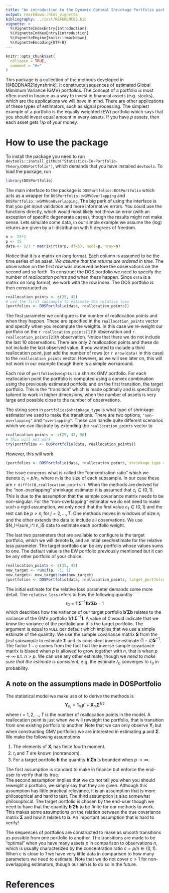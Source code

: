 ```yaml
---
title: "An introduction to the Dynamic Optimal Shrinkage Portfolio package"
output: rmarkdown::html_vignette
bibliography: ../inst/REFERENCES.bib
vignette: >
  %\VignetteIndexEntry{introduction}
  %\VignetteIndKexEntry{introduction}
  %\VignetteEngine{knitr::rmarkdown}
  %\VignetteEncoding{UTF-8}
---
```


```r
knitr::opts_chunk$set(
  collapse = TRUE,
  comment = "#>"
)
```

This package is a collection of the methods developed in [@BODNAR21dynshrink]. It constructs sequences of estimated Global Mimimum Variance (GMV) portfolios. The concept of a portfolio is most often used in finance as a way to invest in financial assets (e.g. stocks), which are the applications we will have in mind. There are other applications of these types of estimators, such as signal processing. The simplest example of a portfolio is the equally weighted (EW) portfolio which says that you should invest equal amount in every assets. If you have $p$ assets, then each asset gets $1/p$ of your money. 

# How to use the package

To install the package you need to run `devtools::install_github("Statistics-In-Portfolio-Theory/DOSPortfolio")`, which demands that you have installed `devtools`. To load the package, run
```r
library(DOSPortfolio)
```

The main interface to the package is `DOSPortfolio::DOSPortfolio` which acts as a wrapper for `DOSPortfolio::wGMVOverlapping`  and `DOSPortfolio::wGMVNonOverlapping`. The big perk of using the interface is that you get input validation and more informative errors. You could use the functions directly, which would most likely not throw an error (with an exception of specific degenerate cases), though the results might not make sense. Lets simulate some data, in our simple example we assume the (log) returns are given by a t-distribution with 5 degrees of freedom.
```r
n <- 25*2
p <- 15
data <- 5/3 * matrix(rt(n*p, df=5), ncol=p, nrow=n)
```
Notice that it is a matrix on _long_ format. Each column is assumed to be the time series of an asset. _We assume that the returns are ordered in time_. The observation on the first row was observed before the observations on the second and so forth. To construct the DOS portfolio we need to specify the number of _reallocation points_ and when these happen. Since `data` is a matrix on long format, we work with the row index. The DOS portfolio is then constructed as
```r
reallocation_points <- c(25, 42)
# use the first subsample to estimate the relative loss
(portfolios <- DOSPortfolio(data, reallocation_points))
```
The first parameter we configure is the number of reallocation points and when they happen. These are specified in the `reallocation_points` vector and specify when you recompute the weights. In this case we re-weight our portfolio on the `r reallocation_points[1]`th observation and `r reallocation_points[2]`th observation. Notice that there we do not include the last 10 observations. There are only 2 reallocation points and these do not include the last observed value. If you wanted to include a third reallocation point, just add the number of rows (or `r nrow(data)` in this case) to the `reallocation_points` vector. However, as we will see later on, this will not work in our example though there is a simple workaround.

Each row of `portfolios$weights` is a shrunk GMV portfolio. For each reallocation point the portfolio is computed using a convex combination using the previously estimated portfolio and on the first transition, the target portfolio. This is the "transition" which is made optimally and is specifically tailored to work in higher dimensions, when the number of assets is very large and possible close to the number of observations.

The string seen in `portfolios$shrinkage_type` is what type of shrinkage estimator we used to make the transitions. There are two options, `"non-overlapping"` and `"overlapping"`. These can handle quite different scenarios which we can illustrate by extending the `reallocation_points` vector to
```r
reallocation_points <- c(25, 42, 50)
# This will not work
try(portfolios <- DOSPortfolio(data, reallocation_points))
```
However, this will work
```r
(portfolios <- DOSPortfolio(data, reallocation_points, shrinkage_type = "overlapping"))
```
The issue concerns what is called the "concentration ratio" which we denote 
$c_i=p/n_i$, where $n_i$ is the size of each subsample. In our case these are 
`r diff(c(0,reallocation_points))`. When the methods are derived for the 
"non-overlapping" shrinkage estimator it is assumed that $c_i \in (0,1)$. This
is due to the assumption that the sample covariance matrix needs to be 
non-singular. For the "non-overlapping" estimator we do not need to make such a 
rigid assumption, we only need that the first value $c_1 \in (0,1)$ and the rest
can be $p>n_j$ for $j=2,...,T$. One methods moves in windows of size $n_i$ and 
the other extends the data to include all observations. We use $N_I=\sum_i^I n_i$
data to estimate each portfolio weight.

The last two parameters that are available to configure is the target portfolio, which we will denote $\mathbf{b}$, and an intial seed/estimate for the relative loss parameter. The target portfolio can be any portfolio whose values sums to one. The default value is the EW portfolio previously mentioned but it can be any other portfolio of your choice. 
```r
reallocation_points <- c(25, 42)
new_target <- runif(p, -1, 1)
new_target<- new_target/sum(new_target)
(portfolios <- DOSPortfolio(data, reallocation_points, target_portfolio = new_target))
```

The initial estimate for the relative loss parameter demands some more detail. The `relative_loss` refers to how the following quantity
$$
r_0 = \mathbf{1}'\boldsymbol{\Sigma}^{-1}\mathbf{1} \mathbf{b}'\boldsymbol{\Sigma}\mathbf{b} -1
$$
which describes how the variance of our target portfolio $\mathbf{b}'\boldsymbol{\Sigma}\mathbf{b}$ relates to the variance of the GMV portfolio $1/\mathbf{1}'\boldsymbol{\Sigma}^{-1}\mathbf{1}$. A value of $0$ would indicate that we know the variance of the portfolio and it is the target portfolio. The argument is equal to `NULL` per default which implies that we use a simple estimate of the quantity. We use the sample covariance matrix $\mathbf{S}$ from _the first subsample_ to estimate $\boldsymbol{\Sigma}$ and its consistent inverse estimate $(1-c)\mathbf{S}^{-1}$. The factor $1-c$ comes from the fact that the inverse sample covariance matrix is biased when $p$ is allowed to grow together with $n$, that is when $p\rightarrow \infty$ s.t. $n>p$. We can use any other estimate, though we _need to make sure that the estimate is consistent_, e.g. the estimate $\hat{r}_0$ converges to $r_0$ in probability.

## A note on the assumptions made in DOSPortfolio
The statistical model we make use of to derive the methods is
$$
\mathbf{Y}_{n_i} = \mathbf{1}_{n_i}\boldsymbol{\mu}' + \mathbf{X}_{n_i} \boldsymbol{\Sigma}^{1/2} 
$$
where $i=1,2,...,T$ is the number of reallocation points in the model. A reallocation point is just when we will reweight the portfolio, that is transition from one existing portfolio to another. Note that we can only observe $\mathbf{Y}_i$ but when constructing GMV portfolios we are interested in estimating $\boldsymbol{\mu}$ and $\boldsymbol{\Sigma}$. We make the following assumptions

1. The elements of $\mathbf{X}_i$ has finite fourth moment.
2. $t_i$ and $T$ are known (nonrandom). 
3. For a target portfolio $\mathbf{b}$ the quantity $\mathbf{b}' \boldsymbol{\Sigma}\mathbf{b}$ is bounded when $p \rightarrow \infty$.

The first assumption is standard to make in finance but enforce the end-user to verify that its true.  
The second assumption implies that we do not tell you when you should reweight a portfolio, we simply say that they are given. Although this assumption has little practical relevance, it is an assumption that is more philosophical and hard to test.
The third assumption is also somewhat philosophical. The target portfolio is chosen by the end-user though we need to have that the quantity $\mathbf{b}' \boldsymbol{\Sigma}\mathbf{b}$ to be finite for our methods to work. This makes some assumptions on the relation between the true covariance matrix $\boldsymbol{\Sigma}$ and how it relates to $\mathbf{b}$. An important assumption that is hard to verify!

The sequences of portfolios are constructed to make as smooth transitions as possible from one portfolio to another. The transitions are made to be "optimal" when you have many assets $p$ in comparison to observations $n$, which is usually characterized by the concentration ratio $c=p/n \in (0,1)$. When $c$ is close to 1 we have very little data in comparison to how many parameters we need to estimate. Note that we do not cover $c>1$ for non-overlapping estimators, though our aim is to do so in the future.

# References
